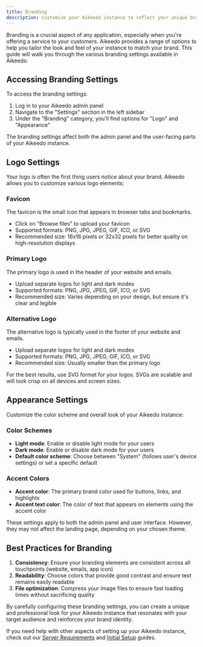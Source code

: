 ```yaml
---
title: Branding
description: Customize your Aikeedo instance to reflect your unique brand identity
---
```


Branding is a crucial aspect of any application, especially when you're offering a service to your customers. Aikeedo provides a range of options to help you tailor the look and feel of your instance to match your brand. This guide will walk you through the various branding settings available in Aikeedo.

## Accessing Branding Settings

To access the branding settings:

1. Log in to your Aikeedo admin panel
2. Navigate to the "Settings" section in the left sidebar
3. Under the "Branding" category, you'll find options for "Logo" and "Appearance"

<Note>
  The branding settings affect both the admin panel and the user-facing parts of your Aikeedo instance.
</Note>

## Logo Settings

Your logo is often the first thing users notice about your brand. Aikeedo allows you to customize various logo elements:

### Favicon

The favicon is the small icon that appears in browser tabs and bookmarks.

- Click on "Browse files" to upload your favicon
- Supported formats: PNG, JPG, JPEG, GIF, ICO, or SVG
- Recommended size: 16x16 pixels or 32x32 pixels for better quality on high-resolution displays

### Primary Logo

The primary logo is used in the header of your website and emails.

- Upload separate logos for light and dark modes
- Supported formats: PNG, JPG, JPEG, GIF, ICO, or SVG
- Recommended size: Varies depending on your design, but ensure it's clear and legible

### Alternative Logo

The alternative logo is typically used in the footer of your website and emails.

- Upload separate logos for light and dark modes
- Supported formats: PNG, JPG, JPEG, GIF, ICO, or SVG
- Recommended size: Usually smaller than the primary logo

<Tip>
  For the best results, use SVG format for your logos. SVGs are scalable and will look crisp on all devices and screen sizes.
</Tip>

## Appearance Settings

Customize the color scheme and overall look of your Aikeedo instance:

### Color Schemes

- **Light mode**: Enable or disable light mode for your users
- **Dark mode**: Enable or disable dark mode for your users
- **Default color scheme**: Choose between "System" (follows user's device settings) or set a specific default

### Accent Colors

- **Accent color**: The primary brand color used for buttons, links, and highlights
- **Accent text color**: The color of text that appears on elements using the accent color

<Note>
  These settings apply to both the admin panel and user interface. However, they may not affect the landing page, depending on your chosen theme.
</Note>

## Best Practices for Branding

1. **Consistency**: Ensure your branding elements are consistent across all touchpoints (website, emails, app icon)
2. **Readability**: Choose colors that provide good contrast and ensure text remains easily readable
3. **File optimization**: Compress your image files to ensure fast loading times without sacrificing quality

By carefully configuring these branding settings, you can create a unique and professional look for your Aikeedo instance that resonates with your target audience and reinforces your brand identity.

If you need help with other aspects of setting up your Aikeedo instance, check out our [Server Requirements](/get-started/server-requirements) and [Initial Setup](/get-started/initial-setup) guides.
